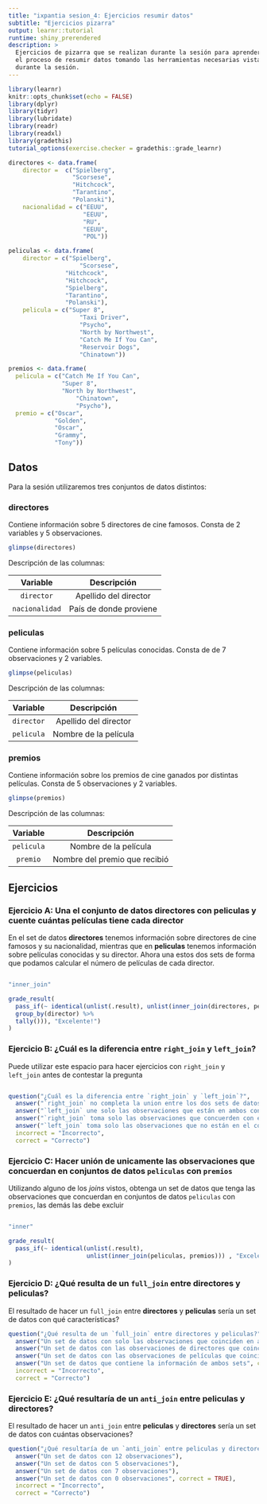 ```yaml
---
title: "ixpantia sesion_4: Ejercicios resumir datos"
subtitle: "Ejercicios pizarra"
output: learnr::tutorial
runtime: shiny_prerendered
description: >
  Ejercicios de pizarra que se realizan durante la sesión para aprender sobre
  el proceso de resumir datos tomando las herramientas necesarias vistas
  durante la sesión.
---
```


```r
library(learnr)
knitr::opts_chunk$set(echo = FALSE)
library(dplyr)
library(tidyr)
library(lubridate)
library(readr)
library(readxl)
library(gradethis)
tutorial_options(exercise.checker = gradethis::grade_learnr)

directores <- data.frame(   
    director =  c("Spielberg",
                  "Scorsese",
                  "Hitchcock",
                  "Tarantino",
                  "Polanski"),    
    nacionalidad = c("EEUU",
                     "EEUU",
                     "RU",
                     "EEUU",
                     "POL"))

peliculas <- data.frame(    
    director = c("Spielberg",
		            "Scorsese",
                "Hitchcock",
              	"Hitchcock",
                "Spielberg",
                "Tarantino",
                "Polanski"),    
    pelicula = c("Super 8",
    		        "Taxi Driver",
    		        "Psycho",
    		        "North by Northwest",
    		        "Catch Me If You Can",
    		        "Reservoir Dogs",
    		        "Chinatown"))

premios <- data.frame(
  pelicula = c("Catch Me If You Can",
               "Super 8",
               "North by Northwest",
    		       "Chinatown",
    		       "Psycho"),
  premio = c("Oscar",
             "Golden",
             "Oscar",
             "Grammy",
             "Tony"))
```


## Datos

Para la sesión utilizaremos tres conjuntos de datos distintos:

### **directores**

Contiene información sobre 5 directores de cine famosos. Consta de 2 variables y 5 observaciones.
```r
glimpse(directores)
```


Descripción de las columnas:

| Variable   | Descripción                      |
|:----------:|:--------------------------------:|
| `director`    | Apellido del director  |
| `nacionalidad`  |  País de donde proviene |



### **peliculas**

Contiene información sobre 5 películas conocidas. Consta de de 7 observaciones y 2 variables. 
```r
glimpse(peliculas)
```

Descripción de las columnas:

| Variable   | Descripción                      |
|:----------:|:--------------------------------:|
| `director`    | Apellido del director  |
| `pelicula`     | Nombre de la película |



### **premios**

Contiene información sobre los premios de cine ganados por distintas películas. Consta de 5 observaciones y 2 variables. 
```r
glimpse(premios)
```

Descripción de las columnas:

| Variable   | Descripción                      |
|:----------:|:--------------------------------:|
| `pelicula`    | Nombre de la película |
| `premio`     |  Nombre del premio que recibió |

## Ejercicios

### Ejercicio A: Una el conjunto de datos **directores** con **peliculas** y cuente cuántas películas tiene cada director

En el set de datos **directores** tenemos información sobre directores de cine famosos y su nacionalidad, mientras que en **peliculas** tenemos información sobre películas conocidas y su director. Ahora una estos dos sets de forma que podamos calcular el número de películas de cada director. 
```r

```

```r
"inner_join"
```

```r
grade_result(
  pass_if(~ identical(unlist(.result), unlist(inner_join(directores, peliculas) %>% 
  group_by(director) %>% 
  tally())), "Excelente!")
)
```

### Ejercicio B: ¿Cuál es la diferencia entre `right_join` y `left_join`?

Puede utilizar este espacio para hacer ejercicios con `right_join` y `left_join` antes de contestar la pregunta
```r

```

```r
question("¿Cuál es la diferencia entre `right_join` y `left_join`?",
  answer("`right_join` no completa la union entre los dos sets de datos"),
  answer("`left_join` une solo las observaciones que están en ambos conjuntos de datos"),
  answer("`right_join` toma solo las observaciones que concuerden con el set de datos de la derecha", correct = TRUE),
  answer("`left_join` toma solo las observaciones que no están en el conjunto de la izquierda"),
  incorrect = "Incorrecto",
  correct = "Correcto")
```


### Ejercicio C: Hacer unión de unicamente las observaciones que concuerdan en conjuntos de datos `peliculas` con `premios`

Utilizando alguno de los *joins* vistos, obtenga un set de datos que tenga las observaciones que concuerdan en conjuntos de datos `peliculas` con `premios`, las demás las debe excluir
```r

```

```r
"inner"
```

```r
grade_result(
  pass_if(~ identical(unlist(.result), 
                      unlist(inner_join(peliculas, premios))) , "Excelente!")
)
```


### Ejercicio D: ¿Qué resulta de un `full_join` entre **directores** y **peliculas**?

El resultado de hacer un `full_join` entre **directores** y **peliculas** sería un set de datos con qué características?

```r
question("¿Qué resulta de un `full_join` entre directores y peliculas?",
  answer("Un set de datos con solo las observaciones que coinciden en ambos casos"),
  answer("Un set de datos con las observaciones de directores que coinciden en películas"),
  answer("Un set de datos con las observaciones de películas que coinciden en directores"),
  answer("Un set de datos que contiene la información de ambos sets", correct = TRUE),
  incorrect = "Incorrecto",
  correct = "Correcto")
```


### Ejercicio E: ¿Qué resultaría de un `anti_join` entre **peliculas** y **directores**? 

El resultado de hacer un `anti_join` entre **peliculas** y **directores** sería un set de datos con cuántas observaciones?
```r
question("¿Qué resultaría de un `anti_join` entre peliculas y directores? ",
  answer("Un set de datos con 12 observaciones"),
  answer("Un set de datos con 5 observaciones"),
  answer("Un set de datos con 7 observaciones"),
  answer("Un set de datos con 0 observaciones", correct = TRUE),
  incorrect = "Incorrecto",
  correct = "Correcto")
```


